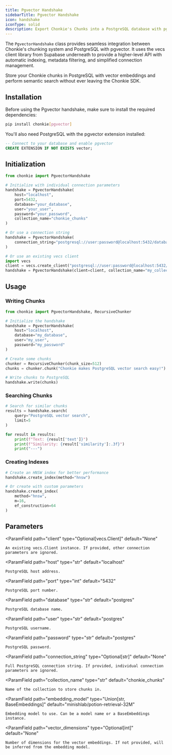 ```yaml
---
title: Pgvector Handshake
sidebarTitle: Pgvector Handshake
icon: handshake
iconType: solid
description: Export Chonkie's Chunks into a PostgreSQL database with pgvector.
---
```


The `PgvectorHandshake` class provides seamless integration between Chonkie's chunking system and PostgreSQL with pgvector. It uses the vecs client library from Supabase underneath to provide a higher-level API with automatic indexing, metadata filtering, and simplified connection management.

Store your Chonkie chunks in PostgreSQL with vector embeddings and perform semantic search without ever leaving the Chonkie SDK.

## Installation

Before using the Pgvector handshake, make sure to install the required dependencies:

```bash
pip install chonkie[pgvector]
```

You'll also need PostgreSQL with the pgvector extension installed:

```sql
-- Connect to your database and enable pgvector
CREATE EXTENSION IF NOT EXISTS vector;
```

## Initialization

```python
from chonkie import PgvectorHandshake

# Initialize with individual connection parameters
handshake = PgvectorHandshake(
    host="localhost",
    port=5432,
    database="your_database",
    user="your_user",
    password="your_password",
    collection_name="chonkie_chunks"
)

# Or use a connection string
handshake = PgvectorHandshake(
    connection_string="postgresql://user:password@localhost:5432/database"
)

# Or use an existing vecs client
import vecs
client = vecs.create_client("postgresql://user:password@localhost:5432/database")
handshake = PgvectorHandshake(client=client, collection_name="my_collection")
```

## Usage

### Writing Chunks

```python
from chonkie import PgvectorHandshake, RecursiveChunker

# Initialize the handshake
handshake = PgvectorHandshake(
    host="localhost",
    database="my_database",
    user="my_user",
    password="my_password"
)

# Create some chunks
chunker = RecursiveChunker(chunk_size=512)
chunks = chunker.chunk("Chonkie makes PostgreSQL vector search easy!")

# Write chunks to PostgreSQL
handshake.write(chunks)
```

### Searching Chunks

```python
# Search for similar chunks
results = handshake.search(
    query="PostgreSQL vector search",
    limit=5
)

for result in results:
    print(f"Text: {result['text']}")
    print(f"Similarity: {result['similarity']:.3f}")
    print("---")
```

### Creating Indexes

```python
# Create an HNSW index for better performance
handshake.create_index(method="hnsw")

# Or create with custom parameters
handshake.create_index(
    method="hnsw",
    m=16,
    ef_construction=64
)
```

## Parameters

<ParamField
    path="client"
    type="Optional[vecs.Client]"
    default="None"
>
    An existing vecs.Client instance. If provided, other connection parameters are ignored.
</ParamField>

<ParamField
    path="host"
    type="str"
    default="localhost"
>
    PostgreSQL host address.
</ParamField>

<ParamField
    path="port"
    type="int"
    default="5432"
>
    PostgreSQL port number.
</ParamField>

<ParamField
    path="database"
    type="str"
    default="postgres"
>
    PostgreSQL database name.
</ParamField>

<ParamField
    path="user"
    type="str"
    default="postgres"
>
    PostgreSQL username.
</ParamField>

<ParamField
    path="password"
    type="str"
    default="postgres"
>
    PostgreSQL password.
</ParamField>

<ParamField
    path="connection_string"
    type="Optional[str]"
    default="None"
>
    Full PostgreSQL connection string. If provided, individual connection parameters are ignored.
</ParamField>

<ParamField
    path="collection_name"
    type="str"
    default="chonkie_chunks"
>
    Name of the collection to store chunks in.
</ParamField>

<ParamField
    path="embedding_model"
    type="Union[str, BaseEmbeddings]"
    default="minishlab/potion-retrieval-32M"
>
    Embedding model to use. Can be a model name or a BaseEmbeddings instance.
</ParamField>

<ParamField
    path="vector_dimensions"
    type="Optional[int]"
    default="None"
>
    Number of dimensions for the vector embeddings. If not provided, will be inferred from the embedding model.
</ParamField>

